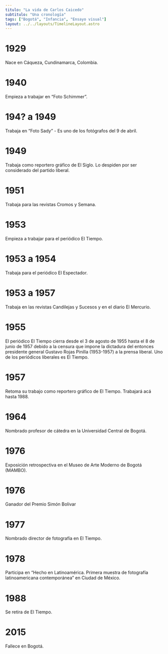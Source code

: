 ```yaml
---
titulo: "La vida de Carlos Caicedo"
subtitulo: "Una cronología"
tags: ["Bogotá", "Infancia", "Ensayo visual"]
layout: ../../layouts/TimelineLayout.astro
---
```


# 1929

Nace en Cáqueza, Cundinamarca, Colombia.

# 1940

Empieza a trabajar en “Foto Schimmer”.

# 194? a 1949

Trabaja en “Foto Sady” - Es uno de los fotógrafos del 9 de abril.

# 1949

Trabaja como reportero gráfico de El Siglo. Lo despiden por ser considerado del partido liberal.

# 1951

Trabaja para las revistas Cromos y Semana.

# 1953

Empieza a trabajar para el periódico El Tiempo.

# 1953 a 1954

Trabaja para el periódico El Espectador.

# 1953 a 1957

Trabaja en las revistas Candilejas y Sucesos y en el diario El Mercurio.

# 1955

El periódico El Tiempo cierra desde el 3 de agosto de 1955 hasta el 8 de junio de 1957 debido a la censura que impone la dictadura del entonces presidente general Gustavo Rojas Pinilla (1953-1957) a la prensa liberal. Uno de los periódicos liberales es El Tiempo.

# 1957

Retoma su trabajo como reportero gráfico de El Tiempo. Trabajará acá hasta 1988.

# 1964

Nombrado profesor de cátedra en la Universidad Central de Bogotá.

# 1976

Exposición retrospectiva en el Museo de Arte Moderno de Bogotá (MAMBO).

# 1976

Ganador del Premio Simón Bolivar

# 1977

Nombrado director de fotografía en El Tiempo.

# 1978

Participa en “Hecho en Latinoamérica. Primera muestra de fotografía latinoamericana contemporánea” en Ciudad de México.

# 1988

Se retira de El Tiempo.

# 2015

Fallece en Bogotá.
